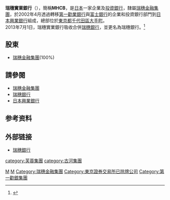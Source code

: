 
{{Bank Financial Information
| name                          = 株式會社瑞穗實業銀行
| else_name                     = {{lang|ja|株式会社みずほコーポレート銀行}}
| image                         = [[File:_Mizuho_logo.svg|180px]]<br />[[File:Mizuho_Bank,_Ltd._headoffice_towering.jpg|300px]]
| full_name                     = 
| abbreviated_name              = 瑞穗CB、MHCB
| slogan                        = 
| market_information            = 非上市
| isin_code                     = 
| swift_code                    = MHCBJPJT
| iban_code                     =
| finance_code_list             = 日本的銀行列表
| finance_code                  = 0016
| open_date                     = 2002年4月1日
| closing_date                  =
| zip_code                      = 〒100-8210
| location                      = {{flagicon|JPN}} [[東京都|東京都]][[千代田區|千代田區]][[丸之內|丸之內]]一丁目3番3号
| key_people                    = 佐藤康博（取締役頭取）
| capital                       = 14,040.65億日圓
| major_shareholder             =  [[瑞穗金融集團|瑞穗金融控股股份有限公司]]（100.00%）
| homepage                      = http://www.mizuhocbk.co.jp
| footnotes                     = 
| width                         = 360px
}}
'''瑞穗實業銀行'''（{{lang|ja|株式会社みずほコーポレート銀行}}），簡稱'''MHCB'''，是[[日本|日本]]一家企業及[[投資銀行|投資銀行]]，隸屬[[瑞穗金融集團|瑞穗金融集團]]，於2002年4月透過轉移[[第一勸業銀行|第一勸業銀行]]與[[富士銀行|富士銀行]]的企業和投資銀行部門到[[日本興業銀行|日本興業銀行]]組成，總部位於[[東京都|東京都]][[千代田區|千代田區]][[大手町|大手町]]。<br>
2013年7月1日，瑞穗實業銀行吸收合併[[瑞穗銀行|瑞穗銀行]]，並更名為瑞穗銀行。<ref>{{cite web| url=http://www.mizuho-fg.co.jp/release/pdf/20130621release_jp.pdf| title=みずほ銀行とみずほコーポレート銀行の合併認可及びみずほコーポレート銀行の商号変更認可の取得について| date=2013年6月21日| access-date=2013年6月28日| archive-date=2021年4月20日| archive-url=https://web.archive.org/web/20210420024320/https://www.mizuho-fg.co.jp/release/pdf/20130621release_jp.pdf| dead-url=no}}</ref>

==股東==
*[[瑞穗金融集團|瑞穗金融集團]](100%)

==請參閱==
*[[瑞穗金融集團|瑞穗金融集團]]
*[[瑞穗銀行|瑞穗銀行]]
*[[日本興業銀行|日本興業銀行]]

==参考资料==
{{Reflist}}

==外部链接==
*{{ja}} [http://www.mizuhobank.co.jp/ 瑞穗銀行] {{Wayback|url=http://www.mizuhobank.co.jp/ |date=20161003210902 }}

{{主要投资银行}}

[[Category:日本已結業銀行|M]]
[[Category:投資銀行|M]]
[[Category:瑞穗金融集團|Category:瑞穗金融集團]]
[[Category:東京證券交易所已除牌公司|Category:東京證券交易所已除牌公司]]
[[category:芙蓉集團|category:芙蓉集團]]
[[category:古河集團|category:古河集團]]
[[Category:第一勸銀集團|Category:第一勸銀集團]]